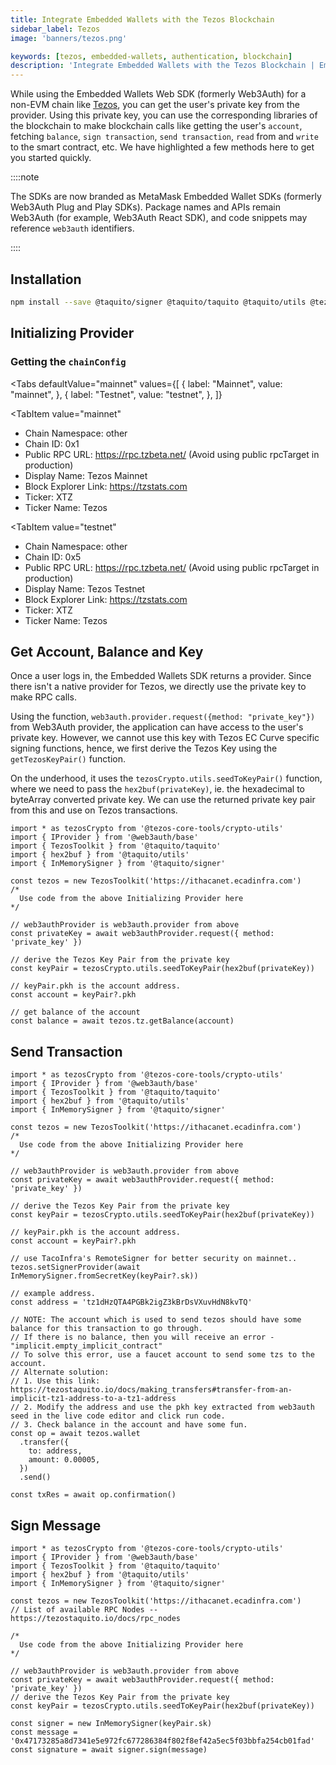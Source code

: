 ```yaml
---
title: Integrate Embedded Wallets with the Tezos Blockchain
sidebar_label: Tezos
image: 'banners/tezos.png'

keywords: [tezos, embedded-wallets, authentication, blockchain]
description: 'Integrate Embedded Wallets with the Tezos Blockchain | Embedded Wallets'
---
```



While using the Embedded Wallets Web SDK (formerly Web3Auth) for a non-EVM chain like [Tezos](https://tezos.com/), you can get the user's private key from the provider. Using this private key, you can use the corresponding libraries of the blockchain to make blockchain calls like getting the user's `account`, fetching `balance`, `sign transaction`, `send transaction`, `read` from and `write` to the smart contract, etc. We have highlighted a few methods here to get you started quickly.

::::note

The SDKs are now branded as MetaMask Embedded Wallet SDKs (formerly Web3Auth Plug and Play SDKs). Package names and APIs remain Web3Auth (for example, Web3Auth React SDK), and code snippets may reference `web3auth` identifiers.

::::

## Installation

```bash npm2yarn
npm install --save @taquito/signer @taquito/taquito @taquito/utils @tezos-core-tools/crypto-utils
```

## Initializing Provider

### Getting the `chainConfig`

<Tabs
 defaultValue="mainnet"
  values={[
    { label: "Mainnet", value: "mainnet", },
    { label: "Testnet", value: "testnet", },
  ]}
>
<TabItem
  value="mainnet"
>

- Chain Namespace: other
- Chain ID: 0x1
- Public RPC URL: https://rpc.tzbeta.net/ (Avoid using public rpcTarget in production)
- Display Name: Tezos Mainnet
- Block Explorer Link: https://tzstats.com
- Ticker: XTZ
- Ticker Name: Tezos

</TabItem>

<TabItem
  value="testnet"
>

- Chain Namespace: other
- Chain ID: 0x5
- Public RPC URL: https://rpc.tzbeta.net/ (Avoid using public rpcTarget in production)
- Display Name: Tezos Testnet
- Block Explorer Link: https://tzstats.com
- Ticker: XTZ
- Ticker Name: Tezos

</TabItem>
</Tabs>

## Get Account, Balance and Key

Once a user logs in, the Embedded Wallets SDK returns a provider. Since there isn't a native provider for Tezos, we directly use the private key to make RPC calls.

Using the function, `web3auth.provider.request({method: "private_key"})` from Web3Auth provider, the application can have access to the user's private key. However, we cannot use this key with Tezos EC Curve specific signing functions, hence, we first derive the Tezos Key using the `getTezosKeyPair()` function.

On the underhood, it uses the `tezosCrypto.utils.seedToKeyPair()` function, where we need to pass the `hex2buf(privateKey)`, ie. the hexadecimal to byteArray converted private key. We can use the returned private key pair from this and use on Tezos transactions.

```tsx
import * as tezosCrypto from '@tezos-core-tools/crypto-utils'
import { IProvider } from '@web3auth/base'
import { TezosToolkit } from '@taquito/taquito'
import { hex2buf } from '@taquito/utils'
import { InMemorySigner } from '@taquito/signer'

const tezos = new TezosToolkit('https://ithacanet.ecadinfra.com')
/*
  Use code from the above Initializing Provider here
*/

// web3authProvider is web3auth.provider from above
const privateKey = await web3authProvider.request({ method: 'private_key' })

// derive the Tezos Key Pair from the private key
const keyPair = tezosCrypto.utils.seedToKeyPair(hex2buf(privateKey))

// keyPair.pkh is the account address.
const account = keyPair?.pkh

// get balance of the account
const balance = await tezos.tz.getBalance(account)
```

## Send Transaction

```tsx
import * as tezosCrypto from '@tezos-core-tools/crypto-utils'
import { IProvider } from '@web3auth/base'
import { TezosToolkit } from '@taquito/taquito'
import { hex2buf } from '@taquito/utils'
import { InMemorySigner } from '@taquito/signer'

const tezos = new TezosToolkit('https://ithacanet.ecadinfra.com')
/*
  Use code from the above Initializing Provider here
*/

// web3authProvider is web3auth.provider from above
const privateKey = await web3authProvider.request({ method: 'private_key' })

// derive the Tezos Key Pair from the private key
const keyPair = tezosCrypto.utils.seedToKeyPair(hex2buf(privateKey))

// keyPair.pkh is the account address.
const account = keyPair?.pkh

// use TacoInfra's RemoteSigner for better security on mainnet..
tezos.setSignerProvider(await InMemorySigner.fromSecretKey(keyPair?.sk))

// example address.
const address = 'tz1dHzQTA4PGBk2igZ3kBrDsVXuvHdN8kvTQ'

// NOTE: The account which is used to send tezos should have some balance for this transaction to go through.
// If there is no balance, then you will receive an error - "implicit.empty_implicit_contract"
// To solve this error, use a faucet account to send some tzs to the account.
// Alternate solution:
// 1. Use this link: https://tezostaquito.io/docs/making_transfers#transfer-from-an-implicit-tz1-address-to-a-tz1-address
// 2. Modify the address and use the pkh key extracted from web3auth seed in the live code editor and click run code.
// 3. Check balance in the account and have some fun.
const op = await tezos.wallet
  .transfer({
    to: address,
    amount: 0.00005,
  })
  .send()

const txRes = await op.confirmation()
```

## Sign Message

```tsx
import * as tezosCrypto from '@tezos-core-tools/crypto-utils'
import { IProvider } from '@web3auth/base'
import { TezosToolkit } from '@taquito/taquito'
import { hex2buf } from '@taquito/utils'
import { InMemorySigner } from '@taquito/signer'

const tezos = new TezosToolkit('https://ithacanet.ecadinfra.com')
// List of available RPC Nodes -- https://tezostaquito.io/docs/rpc_nodes

/*
  Use code from the above Initializing Provider here
*/

// web3authProvider is web3auth.provider from above
const privateKey = await web3authProvider.request({ method: 'private_key' })
// derive the Tezos Key Pair from the private key
const keyPair = tezosCrypto.utils.seedToKeyPair(hex2buf(privateKey))

const signer = new InMemorySigner(keyPair.sk)
const message = '0x47173285a8d7341e5e972fc677286384f802f8ef42a5ec5f03bbfa254cb01fad'
const signature = await signer.sign(message)
```
